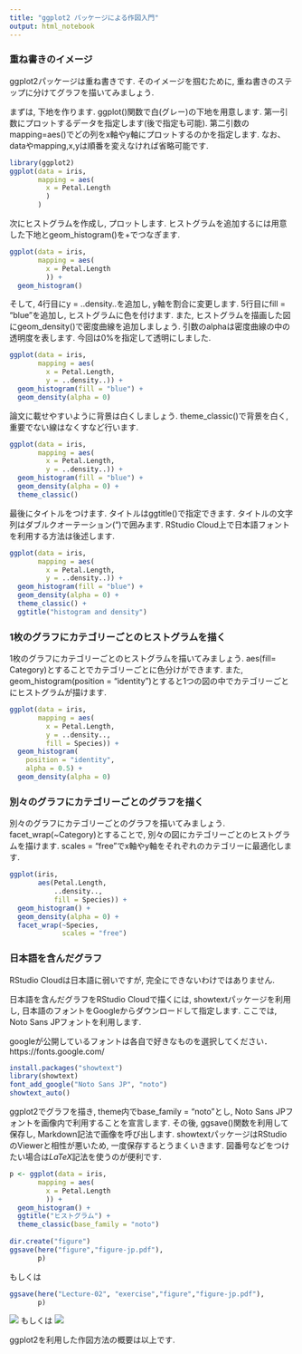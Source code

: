 ```yaml
---
title: "ggplot2 パッケージによる作図入門"
output: html_notebook
---
```


### 重ね書きのイメージ

ggplot2パッケージは重ね書きです.
そのイメージを掴むために, 重ね書きのステップに分けてグラフを描いてみましょう.

まずは, 下地を作ります.
ggplot()関数で白(グレー)の下地を用意します.
第一引数にプロットするデータを指定します(後で指定も可能).
第二引数のmapping=aes()でどの列をx軸やy軸にプロットするのかを指定します.
なお、dataやmapping,x,yは順番を変えなければ省略可能です.
    
```r
library(ggplot2)
ggplot(data = iris,
       mapping = aes(
         x = Petal.Length
         )
       )
```

次にヒストグラムを作成し, プロットします.
ヒストグラムを追加するには用意した下地とgeom_histogram()を+でつなぎます.

```r
ggplot(data = iris,
       mapping = aes(
         x = Petal.Length
         )) +
  geom_histogram()
```

そして, 4行目にy = ..density..を追加し, y軸を割合に変更します.
5行目にfill = "blue"を追加し, ヒストグラムに色を付けます.
また, ヒストグラムを描画した図にgeom_density()で密度曲線を追加しましょう.
引数のalphaは密度曲線の中の透明度を表します.
今回は0%を指定して透明にしました.

```r
ggplot(data = iris,
       mapping = aes(
         x = Petal.Length,
         y = ..density..)) +
  geom_histogram(fill = "blue") +
  geom_density(alpha = 0)
```

論文に載せやすいように背景は白くしましょう.
theme_classic()で背景を白く, 重要でない線はなくすなど行います.

```r
ggplot(data = iris,
       mapping = aes(
         x = Petal.Length,
         y = ..density..)) +
  geom_histogram(fill = "blue") +
  geom_density(alpha = 0) +
  theme_classic()
```

最後にタイトルをつけます.
タイトルはggtitle()で指定できます.
タイトルの文字列はダブルクオーテーション(")で囲みます.
RStudio Cloud上で日本語フォントを利用する方法は後述します.

```r
ggplot(data = iris,
       mapping = aes(
         x = Petal.Length,
         y = ..density..)) +
  geom_histogram(fill = "blue") +
  geom_density(alpha = 0) +
  theme_classic() +
  ggtitle("histogram and density")
```

### 1枚のグラフにカテゴリーごとのヒストグラムを描く

1枚のグラフにカテゴリーごとのヒストグラムを描いてみましょう.
aes(fill= Category)とすることでカテゴリーごとに色分けができます.
また, geom_histogram(position = "identity")とすると1つの図の中でカテゴリーごとにヒストグラムが描けます.

```r
ggplot(data = iris,
       mapping = aes(
         x = Petal.Length,
         y = ..density..,
         fill = Species)) +
  geom_histogram(
    position = "identity",
    alpha = 0.5) +
  geom_density(alpha = 0)
```

### 別々のグラフにカテゴリーごとのグラフを描く

別々のグラフにカテゴリーごとのグラフを描いてみましょう.
facet_wrap(~Category)とすることで, 別々の図にカテゴリーごとのヒストグラムを描けます.
scales = "free"でx軸やy軸をそれぞれのカテゴリーに最適化します.

```r
ggplot(iris,
       aes(Petal.Length,
           ..density..,
           fill = Species)) +
  geom_histogram() +
  geom_density(alpha = 0) + 
  facet_wrap(~Species,
             scales = "free")
```

### 日本語を含んだグラフ

RStudio Cloudは日本語に弱いですが, 完全にできないわけではありません.

日本語を含んだグラフをRStudio Cloudで描くには, showtextパッケージを利用し, 日本語のフォントをGoogleからダウンロードして指定します.
ここでは, Noto Sans JPフォントを利用します.

googleが公開しているフォントは各自で好きなものを選択してください．
https://fonts.google.com/

```r
install.packages("showtext")
library(showtext)
font_add_google("Noto Sans JP", "noto")
showtext_auto()
```

ggplot2でグラフを描き, theme内でbase_family = "noto"とし, Noto Sans JPフォントを画像内で利用することを宣言します.
その後, ggsave()関数を利用して保存し, Markdown記法で画像を呼び出します.
showtextパッケージはRStudioのViewerと相性が悪いため, 一度保存するとうまくいきます.
図番号などをつけたい場合は$LaTeX$記法を使うのが便利です.

```r
p <- ggplot(data = iris,
       mapping = aes(
         x = Petal.Length
         )) +
  geom_histogram() +
  ggtitle("ヒストグラム") +
  theme_classic(base_family = "noto")
 
dir.create("figure")
ggsave(here("figure","figure-jp.pdf"),
       p)
```
もしくは
```r
ggsave(here("Lecture-02", "exercise","figure","figure-jp.pdf"),
       p)
```


![](`r here("figure", "figure-jp.pdf")`) 
もしくは
![](`r here("Lecture-02", "exercise","figure","figure-jp.pdf")`) 

ggplot2を利用した作図方法の概要は以上です.
